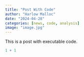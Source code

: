 ```yaml
---
title: "Post With Code"
author: "Harlow Malloc"
date: "2024-04-28"
categories: [news, code, analysis]
image: "image.jpg"
---
```


This is a post with executable code.

```r
1 + 1
```
